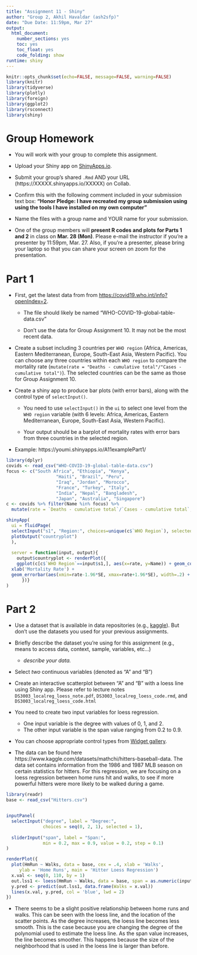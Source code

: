 ---
title: "Assignment 11 - Shiny"
author: "Group 2, Akhil Havaldar (ash2sfp)"
date: "Due Date: 11:59pm, Mar 27"
output:
  html_document:
    number_sections: yes
    toc: yes
    toc_float: yes
    code_folding: show
runtime: shiny    
---

```{r setup, include=FALSE}
knitr::opts_chunk$set(echo=FALSE, message=FALSE, warning=FALSE)
library(knitr)
library(tidyverse)
library(plotly)
library(foreign)
library(ggplot2)
library(rsconnect)
library(shiny)
```

# Group Homework 

- You will work with your group to complete this assignment.

- Upload your Shiny app on [ShinyApps.io](https://www.shinyapps.io).

- Submit your group's shared `.Rmd` AND your URL (https://XXXXX.shinyapps.io/XXXXX) on Collab.

- Confirm this with the following comment included in your submission text box: **"Honor Pledge: I have recreated my group submission using using the tools I have installed on my own computer"**
    
- Name the files with a group name and YOUR name for your submission.

- One of the group members will **present R codes and plots for Parts 1 and 2** in class on **Mar. 28 (Mon)**. Please e-mail the instructor if you're a presenter by 11:59pm, Mar. 27. Also, if you're a presenter, please bring your laptop so that you can share your screen on zoom for the presentation.

# Part 1

- First, get the latest data from from [https://covid19.who.int/info?openIndex=2](https://covid19.who.int/info?openIndex=2).
      
   - The file should likely be named "WHO-COVID-19-global-table-data.csv"
      
   - Don't use the data for Group Assignment 10. It may not be the most recent data. 

- Create a subset including 3 countries per `WHO region` (Africa, Americas, Eastern Mediterranean, Europe, South-East Asia, Western Pacific). You can choose any three countries within each `WHO region` to compare the mortality rate (`mutate(rate = "Deaths - cumulative total"/"Cases - cumulative total")`). The selected countries can be the same as those for Group Assignment 10.

- Create a shiny app to produce bar plots (with error bars), along with the control type of `selectInput()`.

     - You need to use `selectInput()` in the `ui` to select one level from the `WHO region` variable (with 6 levels: Africa, Americas, Eastern Mediterranean, Europe, South-East Asia, Western Pacific). 
     
     - Your output should be a barplot of mortality rates with error bars from three countries in the selected region. 

- Example: https://youmi.shinyapps.io/A11examplePart1/

```{r}
library(dplyr)
covids <- read_csv("WHO-COVID-19-global-table-data.csv")
focus <- c("South Africa", "Ethiopia", "Kenya", 
                   "Haiti", "Brazil", "Peru",
                   "Iraq", "Jordan", "Morocco", 
                   "France", "Turkey", "Italy", 
                   "India", "Nepal", "Bangladesh",
                   "Japan", "Australia", "Singapore")
c <- covids %>% filter(Name %in% focus) %>% 
  mutate(rate = `Deaths - cumulative total`/`Cases - cumulative total`, SE = sqrt(rate*(1-rate)/`Cases - cumulative total`))

```

``` {r}

shinyApp(
  ui = fluidPage(
  selectInput("s1", "Region:", choices=unique(c$`WHO Region`), selected="Africa"),
  plotOutput("countryplot")
  ),
  
  server = function(input, output){
    output$countryplot <- renderPlot({
    ggplot(c[c$`WHO Region`==input$s1,], aes(x=rate, y=Name)) + geom_col() + theme_bw() +
  xlab('Mortality Rate') + 
  geom_errorbar(aes(xmin=rate-1.96*SE, xmax=rate+1.96*SE), width=.2) + coord_flip()
      })}
)   

```


# Part 2

- Use a dataset that is available in data repositories (e.g., [kaggle](https://www.kaggle.com/datasets)). But don't use the datasets you used for your previous assignments.

- Briefly describe the dataset you're using for this assignment (e.g., means to access data, context, sample, variables, etc...)
  
   + *describe your data.*
   
- Select *two* continuous variables (denoted as "A" and "B") 

- Create an interactive scatterplot between "A" and "B" with a loess line using Shiny app. Please refer to lecture notes `DS3003_localreg_loess_note.pdf`, `DS3003_localreg_loess_code.rmd`, and `DS3003_localreg_loess_code.html` 

- You need to create two input variables for loess regression. 

    - One input variable is the degree with values of 0, 1, and 2.
    - The other input variable is the span value ranging from 0.2 to 0.9.
   
- You can choose appropriate control types from [Widget gallery](https://shiny.rstudio.com/gallery/widget-gallery.html).
     


- The data can be found here https://www.kaggle.com/datasets/mathchi/hitters-baseball-data. The data set contains information from the 1986 and 1987 MLB season on certain statistics for hitters. For this regression, we are focusing on a loess regression between home runs hit and walks, to see if more powerful hitters were more likely to be walked during a game. 
```{r}
library(readr)
base <- read_csv("Hitters.csv")


inputPanel(
  selectInput("degree", label = "Degree:",
              choices = seq(0, 2, 1), selected = 1),
  
  sliderInput("span", label = "Span:",
              min = 0.2, max = 0.9, value = 0.2, step = 0.1)
)

renderPlot({
  plot(HmRun ~ Walks, data = base, cex = .4, xlab = 'Walks', 
     ylab = 'Home Runs', main = 'Hitter Loess Regression')  
  x.val <- seq(0, 110, by = 1)
  out.lss1 <- loess(HmRun ~ Walks, data = base, span = as.numeric(input$span), degree = as.numeric(input$degree))
  y.pred <- predict(out.lss1, data.frame(Walks = x.val))
  lines(x.val, y.pred, col = 'blue', lwd = 2)
})

```

- There seems to be a slight positive relationship between home runs and walks. This can be seen with the loess line, and the location of the scatter points. As the degree increases, the loess line becomes less smooth. This is the case because you are changing the degree of the polynomial used to estimate the loess line. As the span value increases, the line becomes smoother. This happens because the size of the neighborhood that is used in the loess line is larger than before. 

